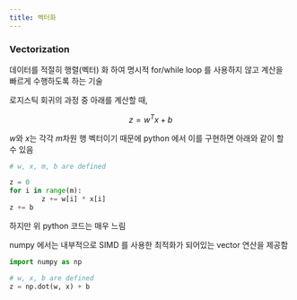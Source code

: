 ```yaml
---
title: 벡터화
---
```


### Vectorization

데이터를 적절히 행렬(벡터) 화 하여 명시적 for/while loop 를 사용하지 않고 계산을 빠르게 수행하도록 하는 기술

로지스틱 회귀의 과정 중 아래를 계산할 때,

$$
z=w^Tx+b
$$

$w$와 $x$는 각각 $m$차원 행 벡터이기 때문에 python 에서 이를 구현하면 아래와 같이 할 수 있음

```python
# w, x, m, b are defined

z = 0
for i in range(m):
		z += w[i] * x[i]
z += b
```

하지만 위 python 코드는 매우 느림

numpy 에서는 내부적으로 SIMD 를 사용한 최적화가 되어있는 vector 연산을 제공함

```python
import numpy as np

# w, x, b are defined
z = np.dot(w, x) + b
```